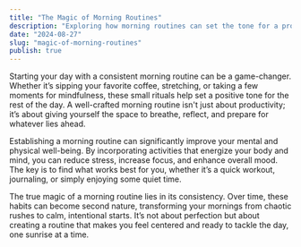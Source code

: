 ```yaml
---
title: "The Magic of Morning Routines"
description: "Exploring how morning routines can set the tone for a productive and positive day."
date: "2024-08-27"
slug: "magic-of-morning-routines"
publish: true
---
```


Starting your day with a consistent morning routine can be a game-changer. Whether it’s sipping your favorite coffee, stretching,
or taking a few moments for mindfulness, these small rituals help set a positive tone for the rest of the day.
A well-crafted morning routine isn't just about productivity; it’s about giving yourself the space to breathe, reflect,
and prepare for whatever lies ahead.

Establishing a morning routine can significantly improve your mental and physical well-being. By incorporating activities that energize
your body and mind, you can reduce stress, increase focus, and enhance overall mood. The key is to find what works best for you, whether
it’s a quick workout, journaling, or simply enjoying some quiet time.

The true magic of a morning routine lies in its consistency. Over time, these habits can become second nature, transforming your mornings
from chaotic rushes to calm, intentional starts. It’s not about perfection but about creating a routine that makes you feel centered and
ready to tackle the day, one sunrise at a time.
